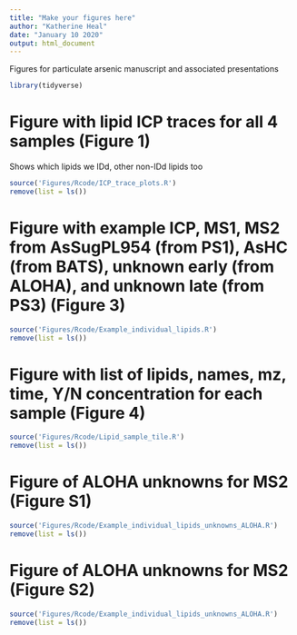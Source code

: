 ```yaml
---
title: "Make your figures here"
author: "Katherine Heal"
date: "January 10 2020"
output: html_document
---
```

Figures for particulate arsenic manuscript and associated presentations

```r
library(tidyverse)
```

# Figure with lipid ICP traces for all 4 samples (Figure 1)
Shows which lipids we IDd, other non-IDd lipids too
```r
source('Figures/Rcode/ICP_trace_plots.R')
remove(list = ls())
```

# Figure with example ICP, MS1, MS2 from AsSugPL954 (from PS1), AsHC (from BATS), unknown early (from ALOHA), and unknown late (from PS3) (Figure 3)
```r
source('Figures/Rcode/Example_individual_lipids.R')
remove(list = ls())
```

# Figure with list of lipids, names, mz, time, Y/N concentration for each sample (Figure 4)
```r
source('Figures/Rcode/Lipid_sample_tile.R')
remove(list = ls())

```

# Figure of ALOHA unknowns for MS2 (Figure S1)
```r
source('Figures/Rcode/Example_individual_lipids_unknowns_ALOHA.R')
remove(list = ls())

```


# Figure of ALOHA unknowns for MS2 (Figure S2)
```r
source('Figures/Rcode/Example_individual_lipids_unknowns_ALOHA.R')
remove(list = ls())

```